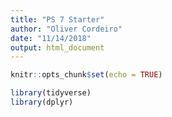 ```yaml
---
title: "PS 7 Starter"
author: "Oliver Cordeiro"
date: "11/14/2018"
output: html_document
---
```


```r
knitr::opts_chunk$set(echo = TRUE)

library(tidyverse)
library(dplyr)

```

